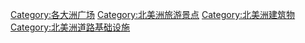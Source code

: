 [[Category:各大洲广场|Category:各大洲广场]]
[[Category:北美洲旅游景点|Category:北美洲旅游景点]]
[[Category:北美洲建筑物|Category:北美洲建筑物]]
[[Category:北美洲道路基础设施|Category:北美洲道路基础设施]]